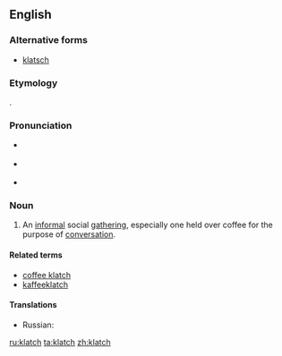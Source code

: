 {{was wotd|2009|November|5}}
==English==
{{rfm|[[klatsch]]}}

===Alternative forms===
* [[klatsch]]

===Etymology===
{{borrowing|de|Klatsch||meeting at which people gossip|lang=en}}.

===Pronunciation===
* {{a|UK}} {{IPA|/klatʃ/|lang=en}}
* {{a|US}} {{IPA|/klætʃ/|lang=en}}
* {{audio|en-us-klatch.ogg|Audio (US)|lang=en}}

===Noun===
{{en-noun|es|klatchs}}

# An [[informal]] social [[gathering]], especially one held over coffee for the purpose of [[conversation]].

====Related terms====
* [[coffee klatch]]
* [[kaffeeklatch]]

====Translations====
{{trans-top|informal social gathering}}
* Russian: {{t+|ru|посиде́лки}}
{{trans-mid}}
{{trans-bottom}}

[[ru:klatch]]
[[ta:klatch]]
[[zh:klatch]]